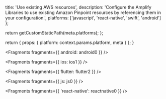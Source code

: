 
  title: 'Use existing AWS resources',
  description: 'Configure the Amplify Libraries to use existing Amazon Pinpoint resources by referencing them in your configuration.',
  platforms: ['javascript', 'react-native', 'swift', 'android']
};

  return getCustomStaticPath(meta.platforms);
};

  return {
    props: {
      platform: context.params.platform,
      meta
    }
  };
}


<Fragments fragments={{ android: android0 }} />


<Fragments fragments={{ ios: ios1 }} />


<Fragments fragments={{ flutter: flutter2 }} />


<Fragments fragments={{ js: js0 }} />


<Fragments fragments={{ 'react-native': reactnative0 }} />
